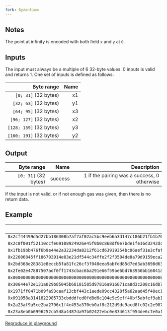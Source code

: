 ```yaml
---
fork: Byzantium
---
```


## Notes

The point at infinity is encoded with both field `x` and `y` at `0`.

## Inputs

The input must always be a multiple of 6 32-byte values. 0 inputs is valid and returns 1. One set of inputs is defined as follows:

| Byte range | Name |
|-----------:|-----:|
| `[0; 31]` (32 bytes) | x1 |
| `[32; 63]` (32 bytes) | y1 |
| `[64; 95]` (32 bytes) | x3 |
| `[96; 127]` (32 bytes) | x2 |
| `[128; 159]` (32 bytes) | y3 |
| `[160; 191]` (32 bytes) | y2 |

## Output

| Byte range | Name | Description |
|-----------:|-----:|------------:|
| `[0; 31]` (32 bytes) | success | 1 if the pairing was a success, 0 otherwise |

If the input is not valid, or if not enough gas was given, then there is no return data.

## Example

| Input | Output |
|------:|-------:|
| `0x2cf44499d5d27bb186308b7af7af02ac5bc9eeb6a3d147c186b21fb1b76e18da` | `1` |
| `0x2c0f001f52110ccfe69108924926e45f0b0c868df0e7bde1fe16d3242dc715f6` | |
| `0x1fb19bb476f6b9e44e2a32234da8212f61cd63919354bc06aef31e3cfaff3ebc` | |
| `0x22606845ff186793914e03e21df544c34ffe2f2f3504de8a79d9159eca2d98d9` | |
| `0x2bd368e28381e8eccb5fa81fc26cf3f048eea9abfdd85d7ed3ab3698d63e4f90` | |
| `0x2fe02e47887507adf0ff1743cbac6ba291e66f59be6bd763950bb16041a0a85e` | |
| `0x0000000000000000000000000000000000000000000000000000000000000001` | |
| `0x30644e72e131a029b85045b68181585d97816a916871ca8d3c208c16d87cfd45` | |
| `0x1971ff0471b09fa93caaf13cbf443c1aede09cc4328f5a62aad45f40ec133eb4` | |
| `0x091058a3141822985733cbdddfed0fd8d6c104e9e9eff40bf5abfef9ab163bc7` | |
| `0x2a23af9a5ce2ba2796c1f4e453a370eb0af8c212d9dc9acd8fc02c2e907baea2` | |
| `0x23a8eb0b0996252cb548a4487da97b02422ebc0e834613f954de6c7e0afdc1fc` | |

[Reproduce in playground](/?unit=Wei&codeType=Solidity&code='O%20SPDX-License-Identifier%3A%20MITRpragma%20soliditB%5E0.8.9%3BRRcontracAPair*gExpampl!(Rkfunction%20run%7BNpublic%20returnK%7Bu*tN(~u*t256%5B12%5D%20memorBU%3BWJxj0w2cf44499d5d27bbF6308b7af7af02ac5bc9eeb6a3d147cF6b2Hb1b76eFdaQWJyj1w2c0f00H52110ccfe6C08924926e45f0b0c868df0e7bdeHe16d3242dc715f6QW2%7Dx_1j2wHb19bb476f6b9e44e2a32234da8212f61cd63C9354bc06aef31e3cfaff3ebcVx_0j3w22606845ffF6793C4e03e21df544c34ffe2f2f3504de8a79dC59eca2d98d9Vy_1j4w2bd368e28381e8eccb5fa8Hc26cf3f048eea9abfdd85d7ed3ab3698d63e4f90Vy_0j5w2fe02e47887507adf0ff1743cbac6ba2Ce66f59be6bd763950bb16041a0a85eqJxj6wZZZZZZZZZ1qJyj7w30644e72e131a029b85045b68F1585d97816aC6871ca8d3c208c16d87cfd45Vx_1j8w197Hf0471b09fa93caaf13cbf443c1aede09cc4328f5a62aad45f40ec133eb4Vx_0j9w0C058a314F22985733cbdddfed0fd8d6c104e9e9eff40bf5abfef9ab163bc7Vy_1j10w2a23af9a5ce2ba2796cH4e453a370eb0af8c212d9dc9acd8fc02c2e907baea2Vy_0j11w23a8eb0b0996252cb548a4487da97b02422ebc0e834613f954de6c7e0afdcHcQ~OmultiplieKth!pair*gKand%20storeKa%201%20*%20th!firsAelemenAof%20U~assemblB(~kif%20iszero%7B~kkcall%7Bnot%7B0%7DY0x08Y0YUY0x0F0YUY0x20%7D~kN(~kkrevert%7B0Y0%7D~k)~)~return%20U%5B0%5D%3BRk)R)'~Rkkw%5D%20%3D%20u*t256%7B0xqQ%5CtWk%20%20%20%20j~U%5BZ0000000Y%2C%20W~O%7BGVq2%7DU*putR%5CnQ%7D%3BO%2F%2FN%7D%20Ks%20J1%7DH1fF18C91By%20At%20*in!e%20%01!*ABCFHJKNOQRUVWYZjkqw~_)